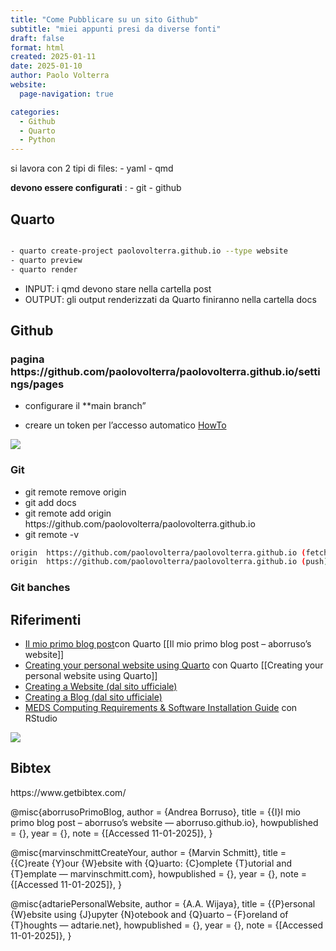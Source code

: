```yaml
---
title: "Come Pubblicare su un sito Github"
subtitle: "miei appunti presi da diverse fonti"
draft: false
format: html
created: 2025-01-11
date: 2025-01-10
author: Paolo Volterra
website:
  page-navigation: true

categories:
  - Github
  - Quarto
  - Python
---
```



si lavora con 2 tipi di files:
- yaml
- qmd

**devono essere configurati** :
- git
- github



## Quarto

```bash

- quarto create-project paolovolterra.github.io --type website
- quarto preview
- quarto render

```

- INPUT: i qmd devono stare nella cartella post
- OUTPUT: gli output renderizzati da Quarto finiranno nella cartella docs

## Github


### pagina https://github.com/paolovolterra/paolovolterra.github.io/settings/pages 

- configurare il **main branch"

- creare un token per l'accesso automatico [HowTo](https://docs.github.com/en/organizations/managing-programmatic-access-to-your-organization/setting-a-personal-access-token-policy-for-your-organization#restricting-access-by-personal-access-tokens) 

![](./immagini/20250111112443.png)

### Git
- git remote remove origin
- git add docs
- git remote add origin https://github.com/paolovolterra/paolovolterra.github.io
- git remote -v

```bash
origin  https://github.com/paolovolterra/paolovolterra.github.io (fetch)
origin  https://github.com/paolovolterra/paolovolterra.github.io (push)
```


### Git banches


## Riferimenti

- [Il mio primo blog post](https://aborruso.github.io/til/un-sito-in-quarto/)con Quarto [[Il mio primo blog post – aborruso’s website]]
- [Creating your personal website using Quarto](https://ucsb-meds.github.io/creating-quarto-websites/)  con Quarto [[Creating your personal website using Quarto]]
- [Creating a Website (dal sito ufficiale)](https://quarto.org/docs/websites/)
- [Creating a Blog (dal sito ufficiale)](https://quarto.org/docs/websites/website-blog.html)
- [MEDS Computing Requirements & Software Installation Guide](https://ucsb-meds.github.io/MEDS-installation-guide/) con RStudio


![](./immagini/2020250111120332.png)


## Bibtex
https://www.getbibtex.com/


@misc{aborrusoPrimoBlog,
	author = {Andrea Borruso},
	title = {{I}l mio primo blog post – aborruso’s website --- aborruso.github.io},
	howpublished = {\url{https://aborruso.github.io/til/un-sito-in-quarto/}},
	year = {},
	note = {[Accessed 11-01-2025]},
}

@misc{marvinschmittCreateYour,
	author = {Marvin Schmitt},
	title = {{C}reate {Y}our {W}ebsite with {Q}uarto: {C}omplete {T}utorial and {T}emplate --- marvinschmitt.com},
	howpublished = {\url{https://marvinschmitt.com/blog/website-tutorial-quarto/}},
	year = {},
	note = {[Accessed 11-01-2025]},
}

@misc{adtariePersonalWebsite,
	author = {A.A. Wijaya},
	title = {{P}ersonal {W}ebsite using {J}upyter {N}otebook and {Q}uarto – {F}oreland of {T}houghts --- adtarie.net},
	howpublished = {\url{https://adtarie.net/posts/007-quarto-python-tutorial/}},
	year = {},
	note = {[Accessed 11-01-2025]},
}


